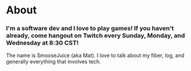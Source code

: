 # About

### I'm a software dev and I love to play games! If you haven't already, come hangout on Twitch every Sunday, Monday, and Wednesday at 8:30 CST!

The name is SmooseJuice (aka Mat). I love to talk about my fiber, log, and generally everything that involves tech.